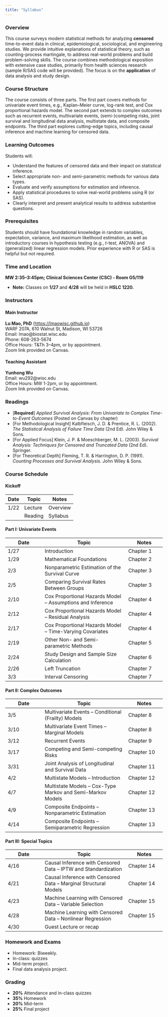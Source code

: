 ```yaml
---
title: "Syllabus"
---
```


### Overview

This course surveys modern statistical methods for analyzing **censored** time-to-event data in clinical, epidemiological, sociological, and engineering studies. We provide intuitive explanations of statistical theory, such as counting-process martingale, to address real-world problems and build problem-solving skills. The course combines methodological exposition with extensive case studies, primarily from health sciences research (sample R/SAS code will be provided). The focus is on the **application** of data analysis and study design.

### Course Structure

The course consists of three parts. The first part covers methods for univariate event times, e.g., Kaplan–Meier curve, log-rank test, and Cox proportional hazards model. The second part extends to complex outcomes such as recurrent events, multivariate events, (semi-)competing risks, joint survival and longitudinal data analysis, multistate data, and composite endpoints. The third part explores cutting-edge topics, including causal inference and machine learning for censored data.

### Learning Outcomes

Students will:

-   Understand the features of censored data and their impact on statistical inference.
-   Select appropriate non- and semi-parametric methods for various data types.
-   Evaluate and verify assumptions for estimation and inference.
-   Apply statistical procedures to solve real-world problems using R (or SAS).
-   Clearly interpret and present analytical results to address substantive questions.

### Prerequisites

Students should have foundational knowledge in random variables, expectation, variance, and maximum likelihood estimation, as well as introductory courses in hypothesis testing (e.g., *t*-test, ANOVA) and (generalized) linear regression models. Prior experience with R or SAS is helpful but not required.

### Time and Location

**MW 2:35–3:45pm; Clinical Sciences Center (CSC) - Room G5/119**

-   **Note:** Classes on **1/27** and **4/28** will be held in **HSLC 1220.**

### Instructors

#### Main Instructor

**Lu Mao, PhD** ([https://lmaowisc.github.io](https://lmaowisc.github.io){target="_blank"})\
WARF 207A, 610 Walnut St, Madison, WI 53726\
Email: lmao\@biostat.wisc.edu\
Phone: 608-263-5674\
Office Hours: T&Th 3–4pm, or by appointment.\
Zoom link provided on Canvas.

#### Teaching Assistant

**Yunhong Wu**\
Email: wu292\@wisc.edu\
Office Hours: MW 1-2pm, or by appointment.\
Zoom link provided on Canvas.

### Readings

-   \[**Required**\] *Applied Survival Analysis: From Univariate to Complex Time-to-Event Outcomes* (Posted on Canvas by chapter)
-   \[For Methodological Insight\] Kalbfleisch, J. D. & Prentice, R. L. (2002). *The Statistical Analysis of Failure Time Data* (2nd Ed). John Wiley & Sons.
-   \[For Applied Focus\] Klein, J. P. & Moeschberger, M. L. (2003). *Survival Analysis: Techniques for Censored and Truncated Data* (2nd Ed). Springer.
-   \[For Theoretical Depth\] Fleming, T. R. & Harrington, D. P. (1991). *Counting Processes and Survival Analysis*. John Wiley & Sons.

### Course Schedule

#### Kickoff

| Date | Topic   | Notes    |
|------|---------|----------|
| 1/22 | Lecture | Overview |
|      | Reading | Syllabus |

#### Part I: Univariate Events

| Date | Topic                                                      | Notes     |
|-----------------|--------------------------------------|-----------------|
| 1/27 | Introduction                                               | Chapter 1 |
| 1/29 | Mathematical Foundations                                   | Chapter 2 |
| 2/3  | Nonparametric Estimation of the Survival Curve             | Chapter 3 |
| 2/5  | Comparing Survival Rates Between Groups                    | Chapter 3 |
| 2/10 | Cox Proportional Hazards Model – Assumptions and Inference | Chapter 4 |
| 2/12 | Cox Proportional Hazards Model – Residual Analysis         | Chapter 4 |
| 2/17 | Cox Proportional Hazards Model – Time-Varying Covariates   | Chapter 4 |
| 2/19 | Other Non- and Semi-parametric Methods                     | Chapter 5 |
| 2/24 | Study Design and Sample Size Calculation                   | Chapter 6 |
| 2/26 | Left Truncation                                            | Chapter 7 |
| 3/3  | Interval Censoring                                         | Chapter 7 |

#### Part II: Complex Outcomes

| Date | Topic                                                      | Notes      |
|-----------------|--------------------------------------|-----------------|
| 3/5  | Multivariate Events – Conditional (Frailty) Models         | Chapter 8  |
| 3/10 | Multivariate Event Times – Marginal Models                 | Chapter 8  |
| 3/12 | Recurrent Events                                           | Chapter 9  |
| 3/17 | Competing and Semi-competing Risks                         | Chapter 10 |
| 3/31 | Joint Analysis of Longitudinal and Survival Data           | Chapter 11 |
| 4/2  | Multistate Models – Introduction                           | Chapter 12 |
| 4/7  | Multistate Models – Cox-Type Markov and Semi-Markov Models | Chapter 12 |
| 4/9  | Composite Endpoints – Nonparametric Estimation             | Chapter 13 |
| 4/14 | Composite Endpoints – Semiparametric Regression            | Chapter 13 |

#### Part III: Special Topics

| Date | Topic | Notes |
|-----------------|--------------------------------------|-----------------|
| 4/16 | Causal Inference with Censored Data – IPTW and Standardization | Chapter 14 |
| 4/21 | Causal Inference with Censored Data – Marginal Structural Models | Chapter 14 |
| 4/23 | Machine Learning with Censored Data – Variable Selection | Chapter 15 |
| 4/28 | Machine Learning with Censored Data – Nonlinear Regression | Chapter 15 |
| 4/30 | Guest Lecture or recap |  |

### Homework and Exams

-   Homework: Biweekly.
-   In-class: quizzes
-   Mid-term project.
-   Final data analysis project.

### Grading

-   **20%** Attendance and in-class quizzes\
-   **35%** Homework\
-   **20%** Mid-term\
-   **25%** Final project
